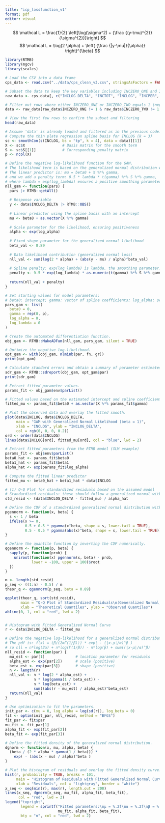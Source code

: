 ```yaml
---
title: "icp_lossfunction_v1"
format: pdf
editor: visual
---
```

$$ \mathcal L = \frac{1}{2} \left[\log(\sigma^2) + {\frac {(y-\mu)^{2}}{\sigma^{2}}}\right] $$
$$ \mathcal L = \log(2 \alpha)  + \left( {\frac {|y-\mu|}{\alpha}} \right)^{\beta} $$


``` r
library(RTMB)
library(mgcv)
library(scales)

# Load the CSV into a data frame
cps_data <- read.csv("../data/cps_clean_v3.csv", stringsAsFactors = FALSE)

# Subset the data to keep the key variables including INCZERO_ONE and INCZERO_TWO
raw_data <- cps_data[, c("INCLOG_DELTA", "INCTOT", "INCLOG", "INCPER", "AGE", "EDUC", "HEALTH", "SEX", "INCZERO_ONE", "INCZERO_TWO")]

# Filter out rows where either INCZERO_ONE or INCZERO_TWO equals 1 (negligible income, will be dealt with separately)
data <- raw_data[raw_data$INCZERO_ONE != 1 & raw_data$INCZERO_TWO != 1, ]

# View the first few rows to confirm the subset and filtering
head(raw_data)
```

```r
# Assume 'data' is already loaded and filtered as in the previous code.
# Compute the thin plate regression spline basis for INCLOG (k = 3)
sc <- smoothCon(s(INCLOG, bs = "tp", k = 4), data = data)[[1]]
X <- sc$X                 # Basis matrix for the smooth term
S <- sc$S[[1]]            # Corresponding penalty matrix
p <- ncol(X)

# Define the negative log-likelihood function for the GAM.
# The likelihood term is based on the generalized normal distribution with beta fixed at 0.9.
# The linear predictor is: mu = beta0 + X %*% gamma,
# and we add a penalty term: 0.5 * lambda * t(gamma) %*% S %*% gamma,
# where lambda = exp(log_lambda) ensures a positive smoothing parameter.
nll_gam <- function(pars) {
  pars |> RTMB::getAll()
  
  # Response variable
  y <- data$INCLOG_DELTA |> RTMB::OBS()
  
  # Linear predictor using the spline basis with an intercept
  mu <- beta0 + as.vector(X %*% gamma)
  
  # Scale parameter for the likelihood, ensuring positiveness
  alpha <- exp(log_alpha)
  
  # Fixed shape parameter for the generalized normal likelihood
  beta_val <- 0.89
  
  # Data likelihood contribution (generalized normal loss)
  nll_val <- sum(log(2 * alpha) + (abs(y - mu) / alpha)^beta_val)
  
  # Spline penalty: exp(log_lambda) is lambda, the smoothing parameter.
  penalty <- 0.5 * exp(log_lambda) * as.numeric(t(gamma) %*% S %*% gamma)
  
  return(nll_val + penalty)
}

# Set starting values for model parameters:
# beta0: intercept; gamma: vector of spline coefficients; log_alpha: scale; log_lambda: smoothing parameter.
pars_gam <- list(
  beta0 = 0,
  gamma = rep(0, p),
  log_alpha = 0,
  log_lambda = 0
)

# Create the automated differentiation function.
obj_gam <- RTMB::MakeADFun(nll_gam, pars_gam, silent = TRUE)

# Optimize the negative log-likelihood.
opt_gam <- with(obj_gam, nlminb(par, fn, gr))
print(opt_gam)

# Calculate standard errors and obtain a summary of parameter estimates.
sdr_gam <- RTMB::sdreport(obj_gam, opt_gam$par)
print(sdr_gam)

# Extract fitted parameter values.
params_fit <- obj_gam$env$parList()

# Fitted values based on the estimated intercept and spline coefficients.
fitted_mu <- params_fit$beta0 + as.vector(X %*% params_fit$gamma)

# Plot the observed data and overlay the fitted smooth.
plot(data$INCLOG, data$INCLOG_DELTA,
     main = "GAM with Generalized Normal Likelihood (beta = 1)",
     xlab = "INCLOG", ylab = "INCLOG_DELTA", 
     col = rgb(0, 0, 0, 0.2))
ord <- order(data$INCLOG)
lines(data$INCLOG[ord], fitted_mu[ord], col = "blue", lwd = 2)
```

```r
# Extract fitted parameters from the RTMB model (GLM example)
params_fit <- obj$env$parList()
beta0_hat <- params_fit$beta0
beta1_hat <- params_fit$beta1
alpha_hat <- exp(params_fit$log_alpha)

# Compute the fitted linear predictor
fitted_mu <- beta0_hat + beta1_hat * data$INCLOG

# (1) Q-Q Plot for standardized residuals based on the assumed model
# Standardized residuals: these should follow a generalized normal with fixed beta = 0.9.
std_resid <- (data$INCLOG_DELTA - fitted_mu) / alpha_hat

# Define the CDF of a standardized generalized normal distribution with fixed beta.
pgennorm <- function(x, beta) {
  s <- 1 / beta
  ifelse(x >= 0,
         0.5 + 0.5 * pgamma(x^beta, shape = s, lower.tail = TRUE),
         0.5 - 0.5 * pgamma(abs(x)^beta, shape = s, lower.tail = TRUE))
}

# Define the quantile function by inverting the CDF numerically.
qgennorm <- function(p, beta) {
  sapply(p, function(prob) {
    uniroot(function(x) pgennorm(x, beta) - prob,
            lower = -100, upper = 100)$root
  })
}

n <- length(std_resid)
p_seq <- ((1:n) - 0.5) / n
theor_q <- qgennorm(p_seq, beta = 0.89)

qqplot(theor_q, sort(std_resid),
       main = "Q-Q Plot of Standardized Residuals\n(Generalized Normal, β = 0.9)",
       xlab = "Theoretical Quantiles", ylab = "Observed Quantiles")
abline(0, 1, col = "red", lwd = 2)


# Histogram with Fitted Generalized Normal Curve
r <- data$INCLOG_DELTA - fitted_mu

# Define the negative log-likelihood for a generalized normal distribution.
# The pdf is: f(x) = (β/(2αΓ(1/β))) * exp( - (|x-μ|/α)^β )
# so nll = n*log(2α) + n*log(Γ(1/β)) - n*log(β) + sum((|x-μ|/α)^β)
nll_resid <- function(par) {
  mu_est <- par[1]              # location parameter for residuals
  alpha_est <- exp(par[2])      # scale (positive)
  beta_est <- exp(par[3])       # shape (positive)
  n <- length(r)
  nll_val <- n * log(2 * alpha_est) +
             n * log(gamma(1 / beta_est)) -
             n * log(beta_est) +
             sum((abs(r - mu_est) / alpha_est)^beta_est)
  return(nll_val)
}

# Use optimization to fit the parameters.
init_par <- c(mu = 0, log_alpha = log(sd(r)), log_beta = 0)
fit <- optim(init_par, nll_resid, method = "BFGS")
fit_par <- fit$par
mu_fit <- fit_par[1]
alpha_fit <- exp(fit_par[2])
beta_fit <- exp(fit_par[3])

# Define the fitted density of the generalized normal distribution.
dgnorm <- function(x, mu, alpha, beta) {
  (beta / (2 * alpha * gamma(1 / beta))) *
    exp( - (abs(x - mu) / alpha)^beta )
}

# Plot the histogram of residuals and overlay the fitted density curve.
hist(r, probability = TRUE, breaks = 101, 
     main = "Histogram of Residuals with Fitted Generalized Normal Curve",
     xlab = "Residuals", col = "lightgray", border = "white")
x_seq <- seq(min(r), max(r), length.out = 200)
lines(x_seq, dgnorm(x_seq, mu_fit, alpha_fit, beta_fit),
      col = "red", lwd = 2)
legend("topright",
       legend = sprintf("Fitted parameters:\nμ = %.2f\nα = %.2f\nβ = %.2f",
                        mu_fit, alpha_fit, beta_fit),
       bty = "n", col = "red", lwd = 2)
```